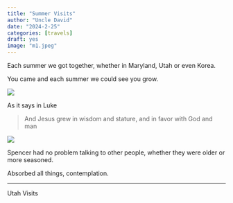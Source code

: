 ```yaml
---
title: "Summer Visits"
author: "Uncle David"
date: "2024-2-25"
categories: [travels]
draft: yes
image: "m1.jpeg"
---
```


Each summer we got together, whether in Maryland, Utah or even Korea.

You came and each summer we could see you grow.

![](temple_pagoda.JPG)

As it says in Luke

> And Jesus grew in wisdom and stature, and in favor with God and man

![](BD_guy.JPG)

Spencer had no problem talking to other people, whether they were older or more seasoned.

Absorbed all things, contemplation.

--- 

Utah Visits




```{=html}
<script src="https://utteranc.es/client.js"
repo="https://github.com/spencerirvinereed/blogComment"
issue-term="pathname"
theme="github-light"
crossorigin="anonymous"
async>
</script>
```
